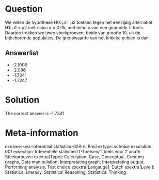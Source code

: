 Question
========

We willen de hypothese H0: µ1= µ2 toetsen tegen het eenzijdig alternatief H1: µ1 < µ2 met risico a = 0.05, met behulp van een gepoolde T-toets. Daartoe trekken we twee steekproeven, beide van grootte 10, uit de bijbehorende populaties. De grenswaarde van het kritieke gebied is dan 

Answerlist
----------
* -2.1009
* -2.086
* -1.7341
* -1.7247

Solution
========

The correct answer is  -1.7341 

Meta-information
================
exname: uva-inferential statistics-628-nl.Rmd 
extype: schoice 
exsolution: 001 
exsection: Inferentiële statistiek/T-Toetsen/T toets voor 2 onafh. Steekproeven
exextra[Type]: Calculation, Case, Conceptual, Creating graphs, Data manipulation, Interpretating graph, Interpretating output, Performing analysis, Test choice 
exextra[Langauge]: Dutch 
exextra[Level]: Statistical Literacy, Statistical Reasoning, Statistical Thinking 
